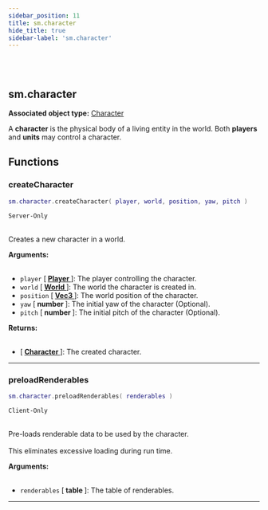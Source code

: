 ```yaml
---
sidebar_position: 11
title: sm.character
hide_title: true
sidebar-label: 'sm.character'
---
```


<br></br>

## sm.character

**Associated object type:** [Character](/docs/game_script_env/userdata/Character)

A <strong>character</strong> is the physical body of a living entity in the world. Both <strong>players</strong> and <strong>units</strong> may control a character.

## Functions

### createCharacter

```lua
sm.character.createCharacter( player, world, position, yaw, pitch )
```
<code>Server-Only</code> <br></br>

Creates a new character in a world.

<strong>Arguments:</strong> <br></br>

- <code>player</code> [<strong> <a href="/docs/game_script_env/userdata/Player"> Player </a> </strong>]: The player controlling the character.
- <code>world</code> [<strong> <a href="/docs/game_script_env/userdata/World"> World </a> </strong>]: The world the character is created in.
- <code>position</code> [<strong> <a href="/docs/game_script_env/userdata/Vec3"> Vec3 </a> </strong>]: The world position of the character.
- <code>yaw</code> [<strong> number </strong>]: The initial yaw of the character (Optional).
- <code>pitch</code> [<strong> number </strong>]: The initial pitch of the character (Optional).

<strong>Returns:</strong> <br></br>

- [<strong> <a href="/docs/game_script_env/userdata/Character"> Character </a> </strong>]: The created character.

---

### preloadRenderables

```lua
sm.character.preloadRenderables( renderables )
```
<code>Client-Only</code> <br></br>

Pre-loads renderable data to be used by the character. <br></br>
This eliminates excessive loading during run time.

<strong>Arguments:</strong> <br></br>

- <code>renderables</code> [<strong> table </strong>]: The table of renderables.

---




















